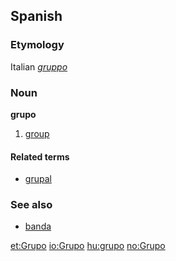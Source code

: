 ==Spanish==

===Etymology===
Italian ''[[gruppo]]''

===Noun===
'''grupo''' {{m}}
#[[group]]

====Related terms====
*[[grupal]] {{pos_a}}

===See also===
*[[banda]] {{f}}

[[et:Grupo]]
[[io:Grupo]]
[[hu:grupo]]
[[no:Grupo]]
